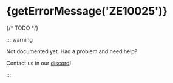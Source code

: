 
# {getErrorMessage('ZE10025')}

<ErrorInfo code="ZE10025" terminal />

{/* TODO */}

::: warning

Not documented yet. Had a problem and need help?

Contact us in our [discord](https://zephyr-cloud.io/discord)!

:::
